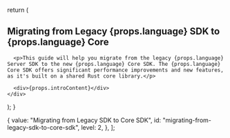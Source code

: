   return (
    <div>
      <h2>Migrating from Legacy {props.language} SDK to {props.language} Core</h2>
      
      <p>This guide will help you migrate from the legacy {props.language} Server SDK to the new {props.language} Core SDK. The {props.language} Core SDK offers significant performance improvements and new features, as it's built on a shared Rust core library.</p>
      
      <div>{props.introContent}</div>
    </div>
  );
}

  {
    value: "Migrating from Legacy SDK to Core SDK",
    id: "migrating-from-legacy-sdk-to-core-sdk",
    level: 2,
  },
];
